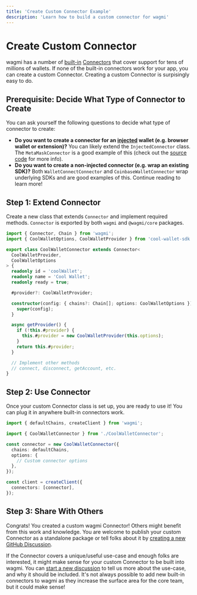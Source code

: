```yaml
---
title: 'Create Custom Connector Example'
description: 'Learn how to build a custom connector for wagmi'
---
```


# Create Custom Connector

wagmi has a number of [built-in](/docs/connectors/injected) [Connectors](/docs/connectors/walletconnect) that cover support for tens of millions of wallets. If none of the built-in connectors work for your app, you can create a custom Connector. Creating a custom Connector is surpisingly easy to do.

## Prerequisite: Decide What Type of Connector to Create

You can ask yourself the following questions to decide what type of connector to create:

- **Do you want to create a connector for an [injected](/docs/connectors/injected) wallet (e.g. browser wallet or extension)?** You can likely extend the `InjectedConnector` class. The `MetaMaskConnector` is a good example of this (check out the [source code](https://github.com/wagmi-dev/wagmi/blob/main/packages/core/src/connectors/metaMask.ts) for more info).
- **Do you want to create a non-injected connector (e.g. wrap an existing SDK)?** Both `WalletConnectConnector` and `CoinbaseWalletConnector` wrap underlying SDKs and are good examples of this. Continue reading to learn more!

## Step 1: Extend Connector

Create a new class that extends `Connector` and implement required methods. `Connector` is exported by both `wagmi` and `@wagmi/core` packages.

```ts
import { Connector, Chain } from 'wagmi';
import { CoolWalletOptions, CoolWalletProvider } from 'cool-wallet-sdk';

export class CoolWalletConnector extends Connector<
  CoolWalletProvider,
  CoolWalletOptions
> {
  readonly id = 'coolWallet';
  readonly name = 'Cool Wallet';
  readonly ready = true;

  #provider?: CoolWalletProvider;

  constructor(config: { chains?: Chain[]; options: CoolWalletOptions }) {
    super(config);
  }

  async getProvider() {
    if (!this.#provider) {
      this.#provider = new CoolWalletProvider(this.options);
    }
    return this.#provider;
  }

  // Implement other methods
  // connect, disconnect, getAccount, etc.
}
```

## Step 2: Use Connector

Once your custom Connector class is set up, you are ready to use it! You can plug it in anywhere built-in connectors work.

```ts
import { defaultChains, createClient } from 'wagmi';

import { CoolWalletConnector } from './CoolWalletConnector';

const connector = new CoolWalletConnector({
  chains: defaultChains,
  options: {
    // Custom connector options
  },
});

const client = createClient({
  connectors: [connector],
});
```

## Step 3: Share With Others

Congrats! You created a custom wagmi Connector! Others might benefit from this work and knowledge. You are welcome to publish your custom Connector as a standalone package or tell folks about it by [creating a new GitHub Discussion](https://github.com/wagmi-dev/wagmi/discussions/new?category=show-and-tell).

If the Connector covers a unique/useful use-case and enough folks are interested, it might make sense for your custom Connector to be built into wagmi. You can [start a new discussion](https://github.com/wagmi-dev/wagmi/discussions/new?category=ideas) to tell us more about the use-case, and why it should be included. It's not always possible to add new built-in connectors to wagmi as they increase the surface area for the core team, but it could make sense!
